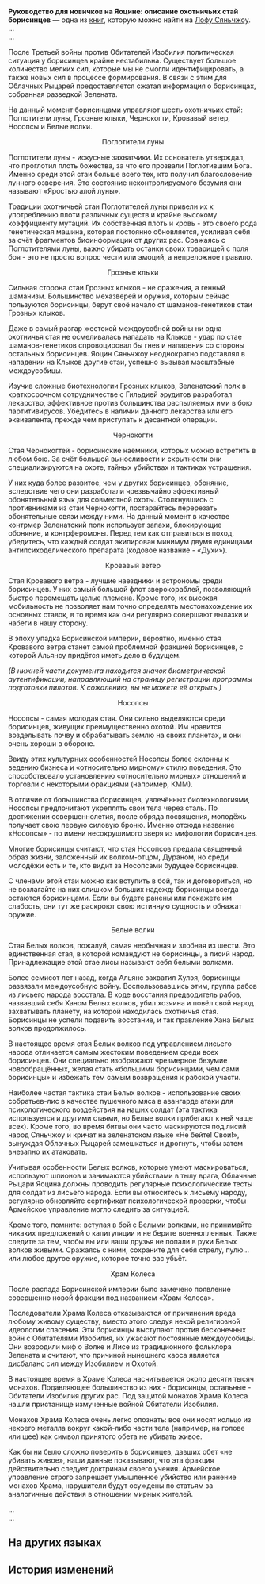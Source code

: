 {{Книга Инфобокс
|id           = 392
|Название     = Руководство для новичков на Яоцине: описание охотничьих стай борисинцев
|Изображение  = Item Xianzhou Parchment.png
|Мир          = Лофу Сяньчжоу
|Томов        = 1
|Автор        = <!--нужно добавить-->
|Описание     = Учебное пособие для матросов Яоцина Сяньчжоу.
|Том1         = {{tx}}
|Источник1    = {{tx|Отсутствует источник}}
|Персонажи    = 
|Фракции      = 
}}
'''Руководство для новичков на Яоцине: описание охотничьих стай борисинцев''' — одна из [[Книги|книг]], которую можно найти на [[Лофу Сяньчжоу]].
<!--
==Получение==
<gallery>
Книга НАЗВАНИЕ.png|НАЗВАНИЕ
Локация НАЗВАНИЕ.png|Расположение на карте. Ближайший пространственный якорь «[[НАЗВАНИЕ]]»
</gallery>
-->
...<br />
...

После Третьей войны против Обитателей Изобилия политическая ситуация у борисинцев крайне нестабильна. Существует большое количество мелких сил, которые мы не смогли идентифицировать, а также новых сил в процессе формирования. В связи с этим для Облачных Рыцарей предоставляется сжатая информация о борисинцах, собранная разведкой Зелената.

На данный момент борисинцами управляют шесть охотничьих стай: Поглотители луны, Грозные клыки, Чернокогти, Кровавый ветер, Носопсы и Белые волки.

<div align="center">Поглотители луны</div>

Поглотители луны - искусные захватчики. Их основатель утверждал, что проглотил плоть божества, за что его прозвали Поглотившим Бога. Именно среди этой стаи больше всего тех, кто получил благословение лунного озверения. Это состояние неконтролируемого безумия они называют «Яростью алой луны».

Традиции охотничьей стаи Поглотителей луны привели их к употреблению плоти различных существ и крайне высокому коэффициенту мутаций. Их собственная плоть и кровь - это своего рода генетическая машина, которая постоянно обновляется, усиливая себя за счёт фрагментов биоинформации от других рас. Сражаясь с Поглотителями луны, важно убирать останки своих товарищей с поля боя - это не просто вопрос чести или эмоций, а непреложное правило.

<div align="center">Грозные клыки</div>

Сильная сторона стаи Грозных клыков - не сражения, а генный шаманизм. Большинство мехазверей и оружия, которым сейчас пользуются борисинцы, берут своё начало от шаманов-генетиков стаи Грозных клыков.

Даже в самый разгар жестокой междоусобной войны ни одна охотничья стая не осмеливалась нападать на Клыков - удар по стае шаманов-генетиков спровоцировал бы гнев и нападения со стороны остальных борисинцев. Яоцин Сяньчжоу неоднократно подставлял в нападении на Клыков другие стаи, успешно вызывая масштабные междоусобицы.

Изучив сложные биотехнологии Грозных клыков, Зеленатский полк в краткосрочном сотрудничестве с Гильдией эрудитов разработал лекарство, эффективное против большинства распыляемых ими в бою партитивирусов. Убедитесь в наличии данного лекарства или его эквивалента, прежде чем приступать к десантной операции.

<div align="center">Чернокогти</div>

Стая Чернокогтей - борисинские наёмники, которых можно встретить в любом бою. За счёт большой выносливости и скрытности они специализируются на охоте, тайных убийствах и тактиках устрашения.

У них куда более развитое, чем у других борисинцев, обоняние, вследствие чего они разработали чрезвычайно эффективный обонятельный язык для совместной охоты. Столкнувшись с противниками из стаи Чернокогти, постарайтесь перерезать обонятельные связи между ними. На данный момент в качестве контрмер Зеленатский полк использует запахи, блокирующие обоняние, и контрферомоны. Перед тем как отправиться в поход, убедитесь, что каждый солдат экипирован минимум двумя единицами антипсиходелического препарата (кодовое название - «Духи»).

<div align="center">Кровавый ветер</div>

Стая Кровавого ветра - лучшие наездники и астрономы среди борисинцев. У них самый большой флот зверокораблей, позволяющий быстро перемещать целые племена. Кроме того, их высокая мобильность не позволяет нам точно определять местонахождение их основных ставок, в то время как они регулярно совершают вылазки и набеги в нашу сторону.

В эпоху упадка Борисинской империи, вероятно, именно стая Кровавого ветра станет самой проблемной фракцией борисинцев, с которой Альянсу придётся иметь дело в будущем.

''(В нижней части документа находится значок биометрической аутентификации, направляющий на страницу регистрации программы подготовки пилотов. К сожалению, вы не можете её открыть.)''

<div align="center">Носопсы</div>

Носопсы - самая молодая стая. Они сильно выделяются среди борисинцев, живущих преимущественно охотой. Им нравится возделывать почву и обрабатывать землю на своих планетах, и они очень хороши в обороне.

Ввиду этих культурных особенностей Носопсы более склонны к ведению бизнеса и «относительно мирному» стилю поведения. Это способствовало установлению «относительно мирных» отношений и торговли с некоторыми фракциями (например, КММ).

В отличие от большинства борисинцев, увлечённых биотехнологиями, Носопсы предпочитают укреплять свои тела через сталь. По достижении совершеннолетия, после обряда посвящения, молодёжь получает свою первую силовую броню. Именно отсюда название «Носопсы» - по имени несокрушимого зверя из мифологии борисинцев.

Многие борисинцы считают, что стая Носопсов предала священный образ жизни, заложенный их волком-отцом, Дураном, но среди молодёжи есть и те, кто видит за Носопсами будущее борисинцев.

С членами этой стаи можно как вступить в бой, так и договориться, но не возлагайте на них слишком больших надежд: борисинцы всегда остаются борисинцами. Если вы будете ранены или покажете им слабость, они тут же раскроют свою истинную сущность и обнажат оружие.

<div align="center">Белые волки</div>

Стая Белых волков, пожалуй, самая необычная и злобная из шести. Это единственная стая, в которой командуют не борисинцы, а лисий народ. Принадлежащие этой стае лисы называют себя белыми волками.

Более семисот лет назад, когда Альянс захватил Хулэя, борисинцы развязали междоусобную войну. Воспользовавшись этим, группа рабов из лисьего народа восстала. В ходе восстания предводитель рабов, назвавший себя Ханом Белых волков, убил хозяина и повёл свой народ захватывать планету, на которой находилась охотничья стая. Борисинцы не успели подавить восстание, и так правление Хана Белых волков продолжилось.

В настоящее время стая Белых волков под управлением лисьего народа отличается самым жестоким поведением среди всех борисинцев. Они специально изображают чрезмерное безумие новообращённых, желая стать «большими борисинцами, чем сами борисинцы» и избежать тем самым возвращения к рабской участи.

Наиболее частая тактика стаи Белых волков - использование своих собратьев-лис в качестве пушечного мяса в авангарде атаки для психологического воздействия на наших солдат (эта тактика используется и другими стаями, но Белые волки прибегают к ней чаще всех). Кроме того, во время битвы они часто маскируются под лисий народ Сяньчжоу и кричат на зеленатском языке «Не бейте! Свои!», вынуждая Облачных Рыцарей замешкаться и дрогнуть, чтобы затем внезапно их атаковать.

Учитывая особенности Белых волков, которые умеют маскироваться, используют шпионов и занимаются убийствами в тылу врага, Облачные Рыцари Яоцина должны проводить регулярные психологические тесты для солдат из лисьего народа. Если вы относитесь к лисьему народу, регулярно обновляйте сертификат психологической проверки, чтобы Армейское управление могло следить за ситуацией.

Кроме того, помните: вступая в бой с Белыми волками, не принимайте никаких предложений о капитуляции и не берите военнопленных. Также следите за тем, чтобы вы или ваши друзья не попали в руки Белых волков живыми. Сражаясь с ними, сохраните для себя стрелу, пулю... или любое другое оружие, которое точно вас убьёт.

<div align="center">Храм Колеса</div>

После распада Борисинской империи было замечено появление совершенно новой фракции под названием «Храм Колеса».

Последователи Храма Колеса отказываются от причинения вреда любому живому существу, вместо этого следуя некой религиозной идеологии спасения. Эти борисинцы выступают против бесконечных войн с Обитателями Изобилия, их ужасают постоянные междоусобицы. Они возродили миф о Волке и Лисе из традиционного фольклора Зелената и считают, что причиной нынешнего хаоса является дисбаланс сил между Изобилием и Охотой.

В настоящее время в Храме Колеса насчитывается около десяти тысяч монахов. Подавляющее большинство из них - борисинцы, остальные - Обитатели Изобилия других рас. Под защитой монахов Храма Колеса нашли пристанище измученные войной Обитатели Изобилия.

Монахов Храма Колеса очень легко опознать: все они носят кольцо из некоего металла вокруг какой-либо части тела (например, на голове или шее) как символ принятого обета не убивать живое.

Как бы ни было сложно поверить в борисинцев, давших обет «не убивать живое», наши данные показывают, что эта фракция действительно следует доктринам своего учения. Армейское управление строго запрещает умышленное убийство или ранение монахов Храма, нарушители будут осуждены по статьям за аналогичные действия в отношении мирных жителей.

...<br />
...

==На других языках==
{{На других языках
|en   = Yaoqing Recruit Handbook: Borisin Pack Overview
|zhs  = 曜青新兵通识手册：步离猎群概况
|zht  = 曜青新兵通識手冊：步離獵群概況
|ja   = 曜青新兵一般教養マニュアル：歩離猟群概説
|ko   = 요청 신입 병사 상식 안내서: 보리인 사냥단 개요
|es   = Manual de reclutamiento del Yaoqing: resumen sobre la manada borisin
|fr   = Manuel des recrues du Yaoqing&nbsp;: présentation des meutes borissiennes
|ru   = Руководство для новичков на Яоцине: описание охотничьих стай борисинцев
|th   = คู่มือสามัญ สำหรับทหารใหม่ Yaoqing: ภาพรวมของฝูงนักล่า Borisin
|vi   = Sổ Tay Thường Thức Tân Binh Yaoqing: Tổng Quan Về Nhóm Thợ Săn Boris
|de   = Rekrutierungshandbuch der Yaoqing: Rudel der Borisin – Übersicht
|id   = Panduan Prajurit Baru Yaoqing: Ringkasan Kawanan Borisin
|pt   = Manual do Recruta do Yaoqing: Visão Geral da Alcateia Borisin
}}

==История изменений==
{{История изменений|2.7}}